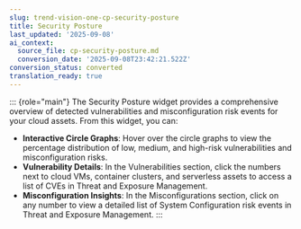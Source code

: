 ```yaml
---
slug: trend-vision-one-cp-security-posture
title: Security Posture
last_updated: '2025-09-08'
ai_context:
  source_file: cp-security-posture.md
  conversion_date: '2025-09-08T23:42:21.522Z'
conversion_status: converted
translation_ready: true
---
```


::: {role="main"}
The Security Posture widget provides a comprehensive overview of detected vulnerabilities and misconfiguration risk events for your cloud assets. From this widget, you can:

- **Interactive Circle Graphs**: Hover over the circle graphs to view the percentage distribution of low, medium, and high-risk vulnerabilities and misconfiguration risks.
- **Vulnerability Details**: In the Vulnerabilities section, click the numbers next to cloud VMs, container clusters, and serverless assets to access a list of CVEs in Threat and Exposure Management.
- **Misconfiguration Insights**: In the Misconfigurations section, click on any number to view a detailed list of System Configuration risk events in Threat and Exposure Management.
:::
